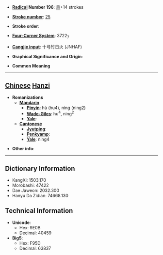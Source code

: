 * '''[[Wiktionary:Chinese radical index| Radical]] Number 196''': [[Wiktionary:Chinese radical index 鳥|鳥]]+14 strokes

* '''[[Wiktionary:Chinese total strokes index|Stroke number]]''': [[Wiktionary:Chinese total strokes index 25|25]]

* '''Stroke order''': 

* '''[[Wiktionary:Chinese four corner index|Four-Corner System]]''': 3722<sub>7</sub>

* '''[[Wiktionary:Chinese Cangjie index|Cangjie input]]''': 十弓竹日火 (JNHAF)

* '''Graphical Significance and Origin''': 

* '''Common Meaning'''

----

== [[Chinese]] [[Hanzi]] ==

* '''Romanizations'''
** '''[[Mandarin]]'''
*** '''[[Pinyin]]''': hù (hu4), níng (ning2)
*** '''[[Wade-Giles]]''': hu<sup>4</sup>, ning<sup>2</sup>
*** '''[[Yale]]''': 
** '''[[Cantonese]]'''
*** '''[[Jyutping]]''':
*** '''[[Penkyamp]]''': 
*** '''[[Yale]]''': ning4

* '''Other info''': 

----

== Dictionary Information ==

* KangXi: 1503.170
* Morobashi: 47422
* Dae Jaweon: 2032.300
* Hanyu Da Zidian: 74668.130

== Technical Information ==

* '''Unicode''':
** Hex: 9E0B
** Decimal: 40459
* '''Big5''':
** Hex: F95D
** Decimal: 63837